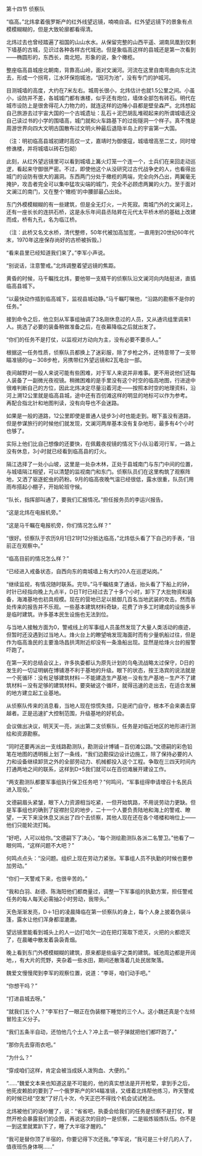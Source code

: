 

第十四节 侦察队

“临高。”北炜拿着俄罗斯产的红外线望远镜，喃喃自语。红外望远镜下的景象有点模模糊糊的，但是大致轮廓都看得清。

北炜过去也曾经踏遍了祖国的山山水水。从保留完整的山西平遥、湖南凤凰到仅剩下墙基的古城，见识过各种各样古代城池。但是象临高这样的县城还是第一次看到――椭圆形的，东西长，南北短。形象的说，象个橄榄。

整座临高县城座北朝南，背靠高山岭，面对文澜河。河流在这里自南弯曲向东北流去，形成一个拐弯，江水环保抱城池，“因河为池”，没有专门的护城河。

目测城墙的高度，大约在7米左右。城周长很小，北炜估计也就1.5公里之间。小虽小，设防并不差，各城城门都有谯楼，似乎还有炮位，墙体全部包有砖石。明代在城市设防上是很舍得花人力物力的，就连这样的边陲小县都是壁垒森严。北炜想起自己旅游去过宇宙大国的一个古城遗址：乱石＋泥巴胡乱堆砌起来的所谓城墙还没自己读过书的小学的围墙高，城门就和火车路基下的过街隧洞一个样子。真不愧是周游世界向四大文明古国散布过文明火种最后退隐半岛上的宇宙第一大国。

（注：明初临高县城初建时高仅一丈，嘉靖时为御倭寇，城墙增高至二丈，同时增修谯楼，并将城墙以砖石包砌）

此刻，从红外望远镜里可以看到城墙上篝火灯笼一个连一个，士兵们在来回走动巡逻，看起来守御很严密。不过，即使他这个从没研究过古代战争史的人，也看得出城门的设防有很大的漏洞。东西两门分处于橄榄的两端，完全向外凸出，两翼毫无掩护，攻击者完全可以集中猛攻尖端的城门，完全不必顾虑两翼的火力。至于面对文澜江的南门，又在整个‘橄榄’的中腰部最凸出处。

东门外模模糊糊的有一些建筑，但是全无灯火，一片死寂。南城门外的文澜河上，还有一座长长的连拱石桥，这是永乐年间县丞陆昇在元代太平桥木桥的基础上改建而成，桥有九孔，名为临江桥。

（注：此桥又名文水桥，清代整修，50年代被加高加宽，一直用到20世纪60年代末，1970年这座保存尚好的古桥被拆毁。）

“看来县里已经知道我们来了。”李军小声说。

“别说话，注意警戒。”北炜调整着望远镜的焦距。

黄昏的时候，马千瞩找北炜，要他带一支精干的侦察队沿文澜河向内陆挺进，直插临高县城下。

“以最快动作插到临高城下，监视县城动静。”马千瞩叮嘱他，“沿路的勘察不是你的任务。”

接到命令之后，他立刻从军事组抽调了3名刚休息过的人员，又从通讯组里调来1人。挑选了必要的装备稍做准备之后，在夜幕降临之后就出发了。

“你们的任务不是打仗，以监视对方动向为主，没有必要不要杀人。”

根据这一任务性质，侦察队员都换上了迷彩服，除了步枪之外，还特意带了一支带瞄准镜的ig－308步枪，另携带红外望远镜和2瓦电台一部。

夜间越野对一般人来说可能有些困难，对于军人来说并非难事。更不用说他们还每人装备了一副微光夜视镜。稍微困难的是手里没有这个时空的临高地图，行进途中很难判断自己的方位，因此北炜决定尽量沿着河走――按照本时空的地理资料，沿河上溯12公里就是临高县城，途中还有百仞滩这样的明显的地标可以作为参考。再配合指北针和地图判读，没有向导也不会迷路。

如果是一般的道路，12公里即使是普通人徒步3小时也能走到。眼下虽没有道路，但是参谋旅行的时候他们就发现，文澜河两岸基本没有复杂地形，最多有4个小时也够了。

实际上他们比自己想像的还要快，在佩戴夜视镜的情况下小队沿着河行军，一路上没有休息，3小时就已经看到临高县的灯火。

隔江选择了一处小山坡，这里是一处杂木林，正处于县城南门与东门中间的位置，与城墙隔江相望，可以清楚的监视南门和东门。侦察队员们在这里构筑了观察阵地，又洒了驱逐蛇虫的药粉。9月的临高夜晚气温已经很低，露水很重，队员们用雨布搭起小棚子，开始轮班守候。

“队长，指挥部叫通了，要我们汇报情况。”担任报务员的李运兴报告。

“这是北炜在电报机旁。”

“这是马千瞩在电报机旁，你们情况怎么样？”

“很好。侦察队于农历9月1日21时12分抵达临高，”北炜低头看了下自己的手表，“目前正在观察中。”

“临高目前的情况怎么样？”

“已经进入戒备状态，自西向东的南城墙上有大约20人在巡逻站岗。”

“继续监视，有情况随时联系。完毕。”马千瞩结束了通话，抬头看了下船上的钟，时针已经指向晚上九点半，D日T时已经过去了十多个小时，卸下了大批物资和装备，海滩基地也初具规模。现在的营地已足以抵御几百名当地武装的攻击。然而各处传来的报告并不乐观。一些基本建筑材料奇缺，花费了许多工时建成的设施多半是临时建筑。许多基本民生设施也无法到位。

与当地人接触方面为0，警戒线上的军事组人员虽然发现了大量人类活动的痕迹，但暂时还没遇到过当地人。烽火台上的瞭望哨发现海面时而有少量帆船过往，但是作为临高渔民的主要渔场昌拱湾附近却没有一条渔船出现。显然是给烽火台的报警吓跑了。

在第一天的总结会议上，许多执委都认为原先计划的乌龟流战略太过保守，D日的发生的一切证明蜗在博铺港不利于基地的升级。眼下的状态，按王洛宾的说法就是一个死循环：没有足够建筑材料－不能建造生产基地－没有生产基地－生产不了建筑材料－没有足够的建筑材料。要突破这个循环，就得迅速的走出去，在适合发展的地方建立起工业基地。

从侦察队传来的消息看，当地人现在惊慌失措，只是闭门自守，根本不会来袭击穿越者。正是迅速扩大控制范围，升级基地的好机会。

会议做出决议，明天天一亮，派出第二支侦察队，任务是对临近地区的地形进行测绘和资源勘察。

“同时还要再派出一支线路勘测队，勘测设计博铺－百仞滩公路。”文德嗣的彩色铅笔在地图的透明板上划了一条线，“我们边勘探边设计边施工，除了保持必要的人力和设备继续卸货之外的全部劳动力、机械都投入这个工程。争取在三四天时间内打通两地之间的联系，这样到D+5我们就可以在百仞滩展开建设工作。

“两支勘测队都要军事组执行保卫任务吧？”何鸣问，“军事组得申请增召十名民兵进入现役。”

文德嗣眉头紧皱，眼下人力资源相当吃紧，一但开始筑路，不用说劳动力更缺。但是军事组也的确到了捉襟肘见的地步，二十一个人要负责陆地和海上的警戒、瞭望，一天下来没休息又派出了四个去侦察，其他人现在还在各个塔楼和哨位上――他们只能轮流打盹。

“好吧，人可以给你。”文德嗣下了决心，“每个测绘勘测队各派二名警卫。”他看了一眼何鸣，“这样问题不大吧？”

何鸣点点头：“没问题。组织上现在劳动力紧张。军事组人员不执勤的时候也要参加劳动。”

“你们一天警戒下来，也很辛苦的。”

“我和白羽、赵德、陈海阳他们都商量过，调整一下军事组的执勤方案，担任警戒任务的每人每天必需抽2小时劳动，我带头。”

天色渐渐发亮，D＋1日的凌晨降临在第一侦察队的身上，每个人身上披着伪装斗篷，露水让他们浑身都湿漉漉。

望远镜里能看到城头上的人一边打哈欠一边在把灯笼取下熄灭，火把的火都熄灭了，在晨曦中散发着袅袅青烟。

晚上看到东门外模模糊糊的建筑，原来都是些庙宇之类的建筑。城池周边都是开阔地，，有大片的荒野，夹杂着一些水田，期间还散落着几处民居聚落。

魏爱文慢慢爬到李军的观察位置，说道：“李哥，咱们动手吧。”

“你想干吗？”

“打进县城去呀。”

“就我们五个人？”李军扫了一眼正在伪装棚下睡觉的三个人。这小魏还真是个左倾冒险主义分子。

“我们五条半自动，还怕他几个土人？冲上去一顿子弹就把他们都吓跑了。”

“那你先去穿雨衣吧。”

“为什么？”

“穿成咱们这样，肯定会被当成妖人泼狗血、大便的。”

“……”魏爱文本来也知道这是不可能的，他的真实想法是开开枪荤，拿到手之后，他死皮赖脸的要到了一个俄罗斯产的R14瞄准镜，又缠着北炜帮他练习，昨天警戒的时候已经“空发”了好几十次，今天正巴不得找个机会试试枪法。

北炜被他们的话吵醒了，说：“省省吧，执委会给我们的任务是侦察不是打仗，冒然开枪会暴露我们的企图，再说这次的目的一是侦察，二是锻炼锻炼队伍。你不是一到这里就累趴下了，睡了大半宿才醒的。”

“我可是替你顶了半宿的，你要记得下次还我。”李军说，“我可是三十好几的人了，值夜班伤身体啊……”

